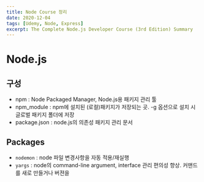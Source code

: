 ```yaml
---
title: Node Course 정리
date: 2020-12-04
tags: [Udemy, Node, Express]
excerpt: The Complete Node.js Developer Course (3rd Edition) Summary
---
```


# Node.js

## 구성
* npm : Node Packaged Manager, Node.js용 패키지 관리 툴  
* npm_module : npm에 설치된 (로컬)패키지가 저장되는 곳. -g 옵션으로 설치 시 글로벌 패키지 폴더에 저장  
* package.json : node.js의 의존성 패키지 관리 문서  

## Packages

* `nodemon` : node 파일 변경사항을 자동 적용/재실행
* `yargs` : node의 command-line argument, interface 관리 편의성 향상. 커맨드를 새로 만들거나 버젼을 


